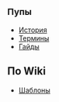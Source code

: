 ==<span style="font-size:18px;">Пупы</span>==
*[[История]]
*[[Термины]]
*[[Гайды]]

==По Wiki==
*[[Шаблоны]]